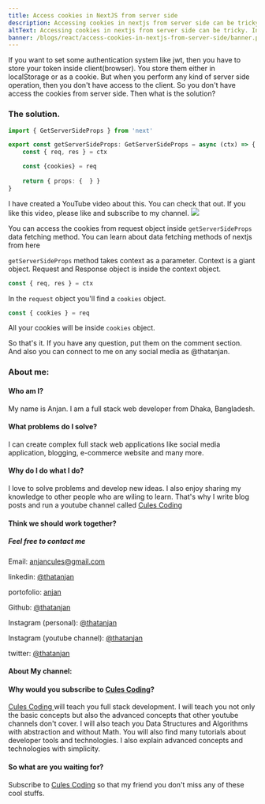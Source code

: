 ```yaml
---
title: Access cookies in NextJS from server side
description: Accessing cookies in nextjs from server side can be tricky. In this blog you will learn how to do that
altText: Accessing cookies in nextjs from server side can be tricky. In this blog you will learn how to do that
banner: /blogs/react/access-cookies-in-nextjs-from-server-side/banner.png
---
```


If you want to set some authentication system like jwt, then you have to store your token inside client(browser). You store them either in localStorage or as a cookie. But when you perform any kind of server side operation, then you don't have access to the client. So you don't have access the cookies from server side. Then what is the solution?

### The solution.
```typescript
import { GetServerSideProps } from 'next'

export const getServerSideProps: GetServerSideProps = async (ctx) => {
	const { req, res } = ctx

  	const {cookies} = req
	
	return { props: {  } }
}
```

I have created a YouTube video about this. You can check that out. If you like this video, please like and subscribe to my channel.
[![](http://img.youtube.com/vi/RECwLOZdiR4/0.jpg)](http://www.youtube.com/watch?v=RECwLOZdiR4 " Nextjs Cookies from server side")


You can access the cookies from request object inside `getServerSideProps` data fetching method. You can learn about data fetching methods of nextjs from here

`getServerSideProps` method takes context as a parameter. Context is a giant object. Request and Response object is inside the context object.

```typescript
const { req, res } = ctx
```

In the `request` object you'll find a `cookies` object.

```typescript
const { cookies } = req
```

All your cookies will be inside `cookies` object.

So that's it. If you have any question, put them on the comment section. And also you can connect to me on any social media as @thatanjan.  


### About me:

#### Who am I?

My name is Anjan. I am a full stack web developer from Dhaka, Bangladesh.

#### What problems do I solve?

I can create complex full stack web applications like social media application, blogging, e-commerce website and many more.

#### Why do I do what I do?

I love to solve problems and develop new ideas. I also enjoy sharing my knowledge to other people who are wiling to learn. That's why I write blog posts and run a youtube channel called [Cules Coding](https://www.youtube.com/channel/UCBaGowNYTUsm3IDaHbLRMYw?sub_confirmation=1)

#### Think we should work together?

##### Feel free to contact me

Email: anjancules@gmail.com

linkedin: [@thatanjan](https://linkedin.com/in/thatanjan/)

portofolio: [anjan](https://anjan.vercel.app/)

Github: [@thatanjan](https://github.com/thatAnjan/)

Instagram (personal): [@thatanjan](https://instagram.com/thatAnjan/)

Instagram (youtube channel): [@thatanjan](https://instagram.com/cules_coding/)

twitter: [@thatanjan](https://twitter.com/thatAnjan)

#### About My channel:

#### Why would you subscribe to [Cules Coding](https://www.youtube.com/channel/UCBaGowNYTUsm3IDaHbLRMYw?sub_confirmation=1)?

[ Cules Coding ](https://www.youtube.com/channel/UCBaGowNYTUsm3IDaHbLRMYw?sub_confirmation=1) will teach you full stack development. I will teach you not only the basic concepts but also the advanced concepts that other youtube channels don't cover. I will also teach you Data Structures and Algorithms with abstraction and without Math. You will also find many tutorials about developer tools and technologies. I also explain advanced concepts and technologies with simplicity.

#### So what are you waiting for?

Subscribe to [Cules Coding](https://www.youtube.com/channel/UCBaGowNYTUsm3IDaHbLRMYw?sub_confirmation=1)
so that my friend you don't miss any of these cool stuffs.

